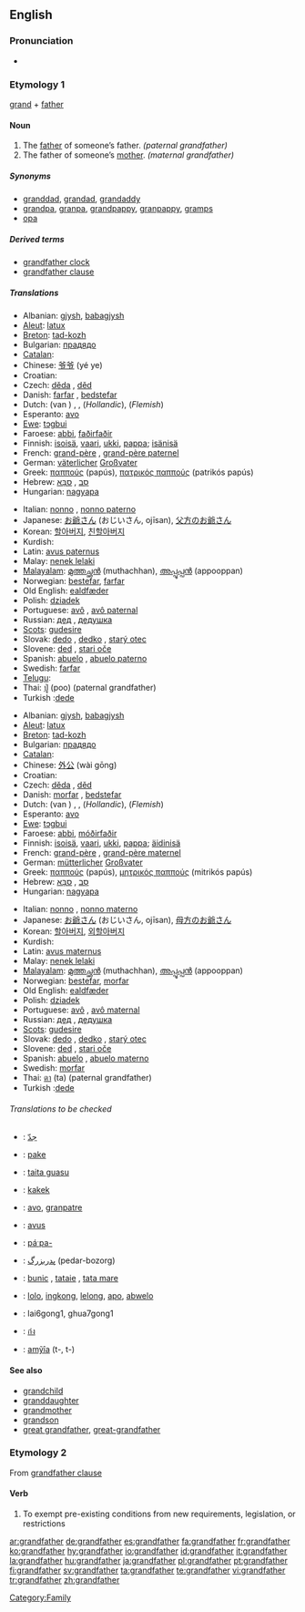 ==English==

===Pronunciation===
*{{audio|en-us-grandfather.ogg|Audio (US)}}

===Etymology 1===
[[grand]] + [[father]]

====Noun====
{{wikipedia}}
{{en-noun}}

# The [[father]] of someone’s father. ''(paternal grandfather)''
# The father of someone’s [[mother]]. ''(maternal grandfather)''

=====Synonyms=====
*[[granddad]], [[grandad]], [[grandaddy]]
*[[grandpa]], [[granpa]], [[grandpappy]], [[granpappy]], [[gramps]]
*[[opa]]

=====Derived terms=====
*[[grandfather clock]]
*[[grandfather clause]]

=====Translations=====
{{trans-top|paternal grandfather}}
*Albanian: [[gjysh]], [[babagjysh]]
*[[Aleut]]: [[latux]]
*[[Breton]]: [[tad-kozh]] {{m}}
*Bulgarian: [[прадядо]] {{m}}
*[[Catalan]]: {{t-|ca|avi|m}}
*Chinese: [[爷爷]] (yé ye)
*Croatian: {{t|hr|djed|m}}
*Czech: [[děda]] {{m}}, [[děd]] {{m}}
*Danish: [[farfar]] {{c}}, [[bedstefar]] {{c}}
*Dutch: {{t+|nl|grootvader}} (van {{t|nl|vaderszijde}}) {{m}}, {{t+|nl|opa|m}}, {{t|nl|opoe|m}} (''Hollandic''), {{t|nl|bompa|m}} (''Flemish'')
*Esperanto: [[avo]]
*[[Ewe]]: [[tɔgbui]]
*Faroese: [[abbi]], [[faðirfaðir]] {{m}}
*Finnish: [[isoisä]], [[vaari]], [[ukki]], [[pappa]]; [[isänisä]]
*French: [[grand-père]] {{m}}, [[grand-père paternel]]
*German: [[väterlich]]er [[Großvater]]
*Greek: [[παππούς]] (papús), [[πατρικός παππούς]] (patrikós papús)
*Hebrew: [[סב|סָב]] {{m}}, [[סבא|סַבָּא]] {{m}}
*Hungarian: [[nagyapa]]
{{trans-mid}}
*Italian: [[nonno]] {{m}}, [[nonno paterno]]
*Japanese: [[お爺さん]] (おじいさん, ojīsan), [[父方のお爺さん]]
*Korean: [[할아버지]], [[친할아버지]]
*Kurdish: {{KUchar|[[باپیر]]}}
*Latin: [[avus paternus]]
*Malay: [[nenek lelaki]]
*[[Malayalam]]: [[മുത്തച്ഛന്‍]] (muthachhan), [[അപ്പൂപ്പന്‍]] (appooppan)
*Norwegian: [[bestefar]], [[farfar]]
*Old English: [[ealdfæder]] {{m}}
*Polish: [[dziadek]] {{m}}
*Portuguese: [[avô]] {{m}}, [[avô paternal]]
*Russian: [[дед]] {{m}}, [[дедушка]] {{m}}
*[[Scots]]: [[gudesire]]
*Slovak: [[dedo#Slovak|dedo]] {{m}}, [[dedko]] {{m}}, [[starý otec]] {{m}}
*Slovene: [[ded]] {{m}}, [[stari oče]] {{m}}
*Spanish: [[abuelo]] {{m}}, [[abuelo paterno]]
*Swedish: [[farfar]] {{c}}
*[[Telugu]]: {{t|te|తాతయ్య}}
*Thai: [[ปู่]] (poo) (paternal grandfather)
*Turkish :[[dede]]
{{trans-bottom}}

{{trans-top|maternal grandfather}}
*Albanian: [[gjysh]], [[babagjysh]]
*[[Aleut]]: [[latux]]
*[[Breton]]: [[tad-kozh]] {{m}}
*Bulgarian: [[прадядо]] {{m}}
*[[Catalan]]: {{t-|ca|avi|m}}
*Chinese: [[外公]] (wài gōng)
*Croatian: {{t|hr|djed|m}}
*Czech: [[děda]] {{m}}, [[děd]] {{m}}
*Danish: [[morfar]] {{c}}, [[bedstefar]] {{c}}
*Dutch: {{t+|nl|grootvader}} (van {{t|nl|moederszijde}}) {{m}}, {{t+|nl|opa|m}}, {{t|nl|opoe|m}} (''Hollandic''), {{t|nl|bompa|m}} (''Flemish'')
*Esperanto: [[avo]]
*[[Ewe]]: [[tɔgbui]]
*Faroese: [[abbi]], [[móðirfaðir]] {{m}}
*Finnish: [[isoisä]], [[vaari]], [[ukki]], [[pappa]]; [[äidinisä]]
*French: [[grand-père]] {{m}}, [[grand-père maternel]]
*German: [[mütterlich]]er [[Großvater]]
*Greek: [[παππούς]] (papús), [[μητρικός παππούς]] (mitrikós papús)
*Hebrew: [[סב|סָב]] {{m}}, [[סבא|סַבָּא]] {{m}}
*Hungarian: [[nagyapa]]
{{trans-mid}}
*Italian: [[nonno]] {{m}}, [[nonno materno]]
*Japanese: [[お爺さん]] (おじいさん, ojīsan), [[母方のお爺さん]]
*Korean: [[할아버지]], [[외할아버지]]
*Kurdish: {{KUchar|[[باپیر]]}}
*Latin: [[avus maternus]]
*Malay: [[nenek lelaki]]
*[[Malayalam]]: [[മുത്തച്ഛന്‍]] (muthachhan), [[അപ്പൂപ്പന്‍]] (appooppan)
*Norwegian: [[bestefar]], [[morfar]]
*Old English: [[ealdfæder]] {{m}}
*Polish: [[dziadek]] {{m}}
*Portuguese: [[avô]] {{m}}, [[avô maternal]]
*Russian: [[дед]] {{m}}, [[дедушка]] {{m}}
*[[Scots]]: [[gudesire]]
*Slovak: [[dedo#Slovak|dedo]] {{m}}, [[dedko]] {{m}}, [[starý otec]] {{m}}
*Slovene: [[ded]] {{m}}, [[stari oče]] {{m}}
*Spanish: [[abuelo]] {{m}}, [[abuelo materno]]
*Swedish: [[morfar]] {{c}}
*Thai: [[ตา]] (ta) (paternal grandfather)
*Turkish :[[dede]]
{{trans-bottom}}

======Translations to be checked======
{{checktrans-top}}

*{{ttbc|Arabic}}: [[جدّ]]
*{{ttbc|Frisian}}: [[pake]]
*{{ttbc|Guaraní}}: [[taita guasu]]
*{{ttbc|Indonesian}}: [[kakek]]
*{{ttbc|Interlingua}}: [[avo]], [[granpatre]]
{{trans-mid}}
*{{ttbc|Latin}}: [[avus]] {{m}}
*{{ttbc|Central Sierra Miwok}}: [[páˑpa-]]
*{{ttbc|Persian}}: [[پدربزرگ]] (pedar-bozorg)
*{{ttbc|Romanian}}: [[bunic]] {{m}}, [[tataie]] {{m}}, [[tata mare]] {{m}}
*{{ttbc|Tagalog}}: [[lolo]], [[ingkong]], [[lelong]], [[apo]], [[abwelo]]
*{{ttbc|Teochew}}: lai6gong1, ghua7gong1
*{{ttbc|Thai}}: [[ก๋ง]]
*{{ttbc|Tupinambá}}: [[amỹîa]] (t-, t-)
{{trans-bottom}}

====See also====
*[[grandchild]]
*[[granddaughter]]
*[[grandmother]]
*[[grandson]]
*[[great grandfather]], [[great-grandfather]]

===Etymology 2===
From [[grandfather clause]]

====Verb====
{{en-verb}}

# To exempt pre-existing conditions from new requirements, legislation, or restrictions

[[Category:Family]]

[[ar:grandfather]]
[[de:grandfather]]
[[es:grandfather]]
[[fa:grandfather]]
[[fr:grandfather]]
[[ko:grandfather]]
[[hy:grandfather]]
[[io:grandfather]]
[[id:grandfather]]
[[it:grandfather]]
[[la:grandfather]]
[[hu:grandfather]]
[[ja:grandfather]]
[[pl:grandfather]]
[[pt:grandfather]]
[[fi:grandfather]]
[[sv:grandfather]]
[[ta:grandfather]]
[[te:grandfather]]
[[vi:grandfather]]
[[tr:grandfather]]
[[zh:grandfather]]
